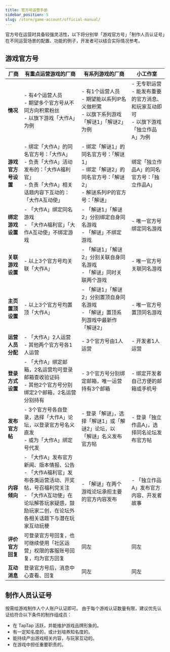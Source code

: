 ```yaml
---
title: 官方号运营手册
sidebar_position: 5
slug: /store/game-account/official-manual/
---
```


<head>
  <meta name="robots" content="noindex" />
</head>


官方号在运营时具备较强灵活性，以下将分别举「游戏官方号」「制作人员认证号」在不同运营场景的配置、功能的例子，开发者可以结合实际情况参考。

## 游戏官方号
|     厂商    | 有重点运营游戏的厂商 | 有系列游戏的厂商 | 小工作室 |
|----------|-----------------------|-------------------|----------|
| **情况** | - 有4个运营人员<br/> - 期望多个官方号从不同方向积累粉丝<br/> - 以旗下游戏「大作A」为例| - 有1个运营人员<br/> - 期望能以系列IP名义做积累<br/> - 以旗下系列游戏「解谜1」「解谜2」为例| - 无专职运营<br/> - 能发布重要的官方消息、和玩家互动即可<br/> - 以旗下游戏「独立作品A」为例|
| **游戏官方号设置** | - 绑定「大作A」的同名官方号：「大作A」<br/> - 负责「大作A」活动发布的：「大作A福利官」<br/> - 负责「大作A」相关话题内容下互动的：「大作A互动使」 | - 绑定「解谜1」的同名官方号：「解谜1」<br/> - 绑定「解谜2」的同名官方号：「解谜2」<br/> - 解谜系列IP的官方号：「解谜」 | 绑定「独立作品A」的同名官方号：「独立作品A」 |
|**绑定游戏设置** | - 「大作A」绑定同名游戏<br/> - 「大作A福利官」「大作A互动使」不绑定游戏 | - 「解谜1」「解谜2」分别绑定自身同名游戏<br/> - 「解谜」不绑定游戏 | - 唯一官方号绑定同名游戏 |
|**关联游戏设置** | - 以上3个官方号均关联「大作A」 | - 「解谜1」「解谜2」分别关联自身同名游戏<br/> - 「解谜」同时关联两个游戏 | - 唯一官方号关联同名游戏 |
|**主页置顶设置** | - 以上3个官方号均置顶「大作A」 | - 「解谜1」「解谜2」分别置顶自身同名游戏<br/> - 「解谜」置顶系列游戏中最新作「解谜2」 | - 唯一官方号置顶同名游戏 |
|**运营人员分配** | - 「大作A」2人运营<br/> - 其他两个官方号各1人运营 | - 3个官方号由1人运营 | - 开发者1人运营 |
|**登录方式设置** | - 「大作A」绑定邮箱，2名运营均可登录邮箱查收验证码<br/> - 其他2个官方号分别绑定2个邮箱，2名运营分别持有 | - 3个官方号分别绑定邮箱，唯一运营持有3个邮箱 | - 绑定开发者自己方便的邮箱或手机号 |
|**发布官方帖** | - 3个官方号各自登录，选择「大作A」论坛，以登录官方号名义直发<br/> - 或为「大作A」绑定号代发 | - 登录「解谜」，选择「解谜1」或「解谜2」论坛，以 「解谜」名义发布官方帖 | - 登录「独立作品A」，选择同名论坛发布官方帖 |
|**内容倾向** | - 「大作A」发布官方新闻、版本情报、公告<br/> - 「大作A福利官」发布各类运营活动、开奖帖，号召福利党关注<br/> - 「大作A互动使」在论坛解答玩家疑惑，鼓励玩家二创，在论坛外各相关话题下与潜在玩家互动玩梗 | - 「解谜」在两个游戏论坛承担主要的官方内容发布 | - 「独立作品A」发布官方内容、开发者故事 |
|**评价官方回复** | 可登录官方号回复，也可继续使用「社区运营」权限的客服账号回复，均为官方回复 | 同左 | 同左 |
|**互动消息** | 登录官方号后，消息中心查看、回复 | 同左 | 同左 |

## 制作人员认证号
按需给游戏制作人个人账户认证即可。
由于每个游戏认证数量有限，建议优先认证给符合以下条件的制作组成员：
- 在 TapTap 活跃，并能维护游戏品牌形象的。
- 有一定知名度的，或计划培养知名度的。
- 能持续产出游戏相关内容，与玩家互动的。
- 在游戏中担任重要职责的。
